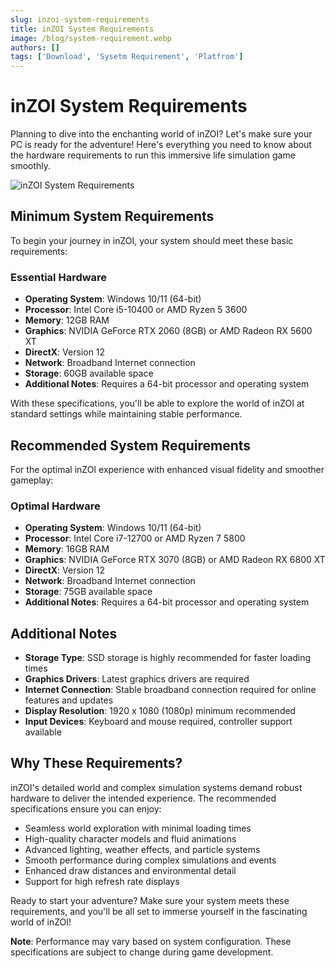 ```yaml
---
slug: inzoi-system-requirements
title: inZOI System Requirements
image: /blog/system-requirement.webp
authors: []
tags: ['Download', 'Sysetm Requirement', 'Platfrom']
---
```


# inZOI System Requirements

Planning to dive into the enchanting world of inZOI? Let's make sure your PC is ready for the adventure! Here's everything you need to know about the hardware requirements to run this immersive life simulation game smoothly.

![inZOI System Requirements](/blog/system-requirement.webp)

## Minimum System Requirements

To begin your journey in inZOI, your system should meet these basic requirements:

### Essential Hardware
- **Operating System**: Windows 10/11 (64-bit)
- **Processor**: Intel Core i5-10400 or AMD Ryzen 5 3600
- **Memory**: 12GB RAM
- **Graphics**: NVIDIA GeForce RTX 2060 (8GB) or AMD Radeon RX 5600 XT
- **DirectX**: Version 12
- **Network**: Broadband Internet connection
- **Storage**: 60GB available space
- **Additional Notes**: Requires a 64-bit processor and operating system

With these specifications, you'll be able to explore the world of inZOI at standard settings while maintaining stable performance.

## Recommended System Requirements

For the optimal inZOI experience with enhanced visual fidelity and smoother gameplay:

### Optimal Hardware
- **Operating System**: Windows 10/11 (64-bit)
- **Processor**: Intel Core i7-12700 or AMD Ryzen 7 5800
- **Memory**: 16GB RAM
- **Graphics**: NVIDIA GeForce RTX 3070 (8GB) or AMD Radeon RX 6800 XT
- **DirectX**: Version 12
- **Network**: Broadband Internet connection
- **Storage**: 75GB available space
- **Additional Notes**: Requires a 64-bit processor and operating system

## Additional Notes

- **Storage Type**: SSD storage is highly recommended for faster loading times
- **Graphics Drivers**: Latest graphics drivers are required
- **Internet Connection**: Stable broadband connection required for online features and updates
- **Display Resolution**: 1920 x 1080 (1080p) minimum recommended
- **Input Devices**: Keyboard and mouse required, controller support available

## Why These Requirements?

inZOI's detailed world and complex simulation systems demand robust hardware to deliver the intended experience. The recommended specifications ensure you can enjoy:

- Seamless world exploration with minimal loading times
- High-quality character models and fluid animations
- Advanced lighting, weather effects, and particle systems
- Smooth performance during complex simulations and events
- Enhanced draw distances and environmental detail
- Support for high refresh rate displays

Ready to start your adventure? Make sure your system meets these requirements, and you'll be all set to immerse yourself in the fascinating world of inZOI!

**Note**: Performance may vary based on system configuration. These specifications are subject to change during game development.